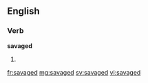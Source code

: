 ==English==

===Verb===
'''savaged'''

# {{past of|savage}}

[[fr:savaged]]
[[mg:savaged]]
[[sv:savaged]]
[[vi:savaged]]